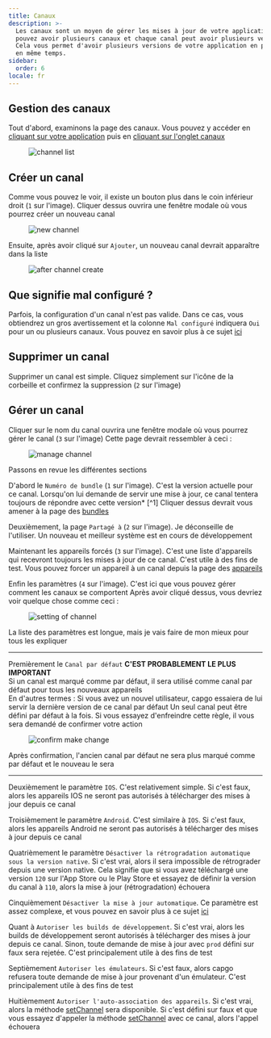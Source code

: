 ```yaml
---
title: Canaux
description: >-
  Les canaux sont un moyen de gérer les mises à jour de votre application. Vous
  pouvez avoir plusieurs canaux et chaque canal peut avoir plusieurs versions.
  Cela vous permet d'avoir plusieurs versions de votre application en production
  en même temps.
sidebar:
  order: 6
locale: fr
---
```


## Gestion des canaux

Tout d'abord, examinons la page des canaux. Vous pouvez y accéder en [cliquant sur votre application](/docs/webapp/main-page) puis en [cliquant sur l'onglet canaux](/docs/webapp/main-app-page)

<figure><img src="/channels.webp" alt="channel list" /><figcaption></figcaption></figure>

## Créer un canal

Comme vous pouvez le voir, il existe un bouton plus dans le coin inférieur droit (`1` sur l'image). Cliquer dessus ouvrira une fenêtre modale où vous pourrez créer un nouveau canal
<figure><img style="margin-left: auto; margin-right: auto" src="/new_channel_modal.webp" alt="new channel" /><figcaption></figcaption></figure>

Ensuite, après avoir cliqué sur `Ajouter`, un nouveau canal devrait apparaître dans la liste
<figure><img src="/post-channel-create.webp" alt="after channel create" /><figcaption></figcaption></figure>

## Que signifie mal configuré ?
Parfois, la configuration d'un canal n'est pas valide. Dans ce cas, vous obtiendrez un gros avertissement et la colonne `Mal configuré` indiquera `Oui` pour un ou plusieurs canaux.
Vous pouvez en savoir plus à ce sujet [ici](/docs/cli/commands/#disable-updates-strategy)

## Supprimer un canal

Supprimer un canal est simple. Cliquez simplement sur l'icône de la corbeille et confirmez la suppression (`2` sur l'image)

## Gérer un canal

Cliquer sur le nom du canal ouvrira une fenêtre modale où vous pourrez gérer le canal (`3` sur l'image)
Cette page devrait ressembler à ceci :

<figure><img src="/manage_channel_main.webp" alt="manage channel" /><figcaption></figcaption></figure>

Passons en revue les différentes sections

D'abord le `Numéro de bundle` (`1` sur l'image). C'est la version actuelle pour ce canal. Lorsqu'on lui demande de servir une mise à jour, ce canal tentera toujours de répondre avec cette version* [^1]
Cliquer dessus devrait vous amener à la page des [bundles](/docs/webapp/bundles/)

Deuxièmement, la page `Partagé à` (`2` sur l'image). Je déconseille de l'utiliser. Un nouveau et meilleur système est en cours de développement

Maintenant les appareils forcés (`3` sur l'image). C'est une liste d'appareils qui recevront toujours les mises à jour de ce canal. C'est utile à des fins de test. Vous pouvez forcer un appareil à un canal depuis la page des [appareils](/docs/webapp/devices/)

Enfin les paramètres (`4` sur l'image). C'est ici que vous pouvez gérer comment les canaux se comportent
Après avoir cliqué dessus, vous devriez voir quelque chose comme ceci :

<figure><img src="/channel_settings.webp" alt="setting of channel" /><figcaption></figcaption></figure>

La liste des paramètres est longue, mais je vais faire de mon mieux pour tous les expliquer

---
Premièrement le `Canal par défaut` **C'EST PROBABLEMENT LE PLUS IMPORTANT**\
Si un canal est marqué comme par défaut, il sera utilisé comme canal par défaut pour tous les nouveaux appareils\
En d'autres termes : Si vous avez un nouvel utilisateur, capgo essaiera de lui servir la dernière version de ce canal par défaut
Un seul canal peut être défini par défaut à la fois. Si vous essayez d'enfreindre cette règle, il vous sera demandé de confirmer votre action

<figure><img style="margin-left: auto; margin-right: auto" src="/confirm-make-default.webp" alt="confirm make change" /><figcaption></figcaption></figure>

Après confirmation, l'ancien canal par défaut ne sera plus marqué comme par défaut et le nouveau le sera

---
Deuxièmement le paramètre `IOS`. C'est relativement simple. Si c'est faux, alors les appareils IOS ne seront pas autorisés à télécharger des mises à jour depuis ce canal

Troisièmement le paramètre `Android`. C'est similaire à `IOS`. Si c'est faux, alors les appareils Android ne seront pas autorisés à télécharger des mises à jour depuis ce canal

Quatrièmement le paramètre `Désactiver la rétrogradation automatique sous la version native`. Si c'est vrai, alors il sera impossible de rétrograder depuis une version native. Cela signifie que si vous avez téléchargé une version `120` sur l'App Store ou le Play Store et essayez de définir la version du canal à `110`, alors la mise à jour (rétrogradation) échouera

Cinquièmement `Désactiver la mise à jour automatique`. Ce paramètre est assez complexe, et vous pouvez en savoir plus à ce sujet [ici](/docs/cli/commands/#disable-updates-strategy)

Quant à `Autoriser les builds de développement`. Si c'est vrai, alors les builds de développement seront autorisés à télécharger des mises à jour depuis ce canal. Sinon, toute demande de mise à jour avec `prod` défini sur faux sera rejetée. C'est principalement utile à des fins de test

Septièmement `Autoriser les émulateurs`. Si c'est faux, alors capgo refusera toute demande de mise à jour provenant d'un émulateur. C'est principalement utile à des fins de test

Huitièmement `Autoriser l'auto-association des appareils`. Si c'est vrai, alors la méthode [setChannel](/docs/plugin/api/#setchannel) sera disponible. Si c'est défini sur faux et que vous essayez d'appeler la méthode [setChannel](/docs/plugin/api/#setchannel) avec ce canal, alors l'appel échouera